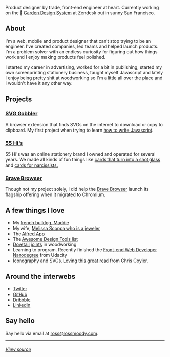 
<Hand />
<ThemeSwitch />
<Intro />

Product designer by trade, front-end engineer at heart. Currently working on the 🌱 [Garden Design System](https://garden.zendesk.com/) at Zendesk out in sunny San Francisco.

## About

I'm a web, mobile and product designer that can't stop trying to be an engineer. I've created companies, led teams and helped launch products. I'm a problem solver with an endless curiosity for figuring out how things work and I enjoy making products feel polished.

I started my career in advertising, worked for a bit in publishing, started my own screenprinting stationery business, taught myself Javascript and lately I enjoy being pretty shit at woodworking so I'm a little all over the place and I wouldn't have it any other way.

## Projects

### [SVG Gobbler](https://chrome.google.com/webstore/detail/svg-gobbler/mpbmflcodadhgafbbakjeahpandgcbch)

A browser extension that finds SVGs on the internet to download or copy to clipboard. My first project when trying to learn [how to write Javascript](https://github.com/rossmoody/svg-gobbler).

### [55 Hi's](https://www.55his.com)

55 Hi's was an online stationery brand I owned and operated for several years. We made all kinds of fun things like [cards that turn into a shot glass](https://www.55his.com/collections/best-seller/products/shot-glass-card) and [cards for narcissists.](https://www.55his.com/collections/best-seller/products/narcissist-b-day)

### [Brave Browser](https://www.brave.com)

Though not my project solely, I did help the [Brave Browser](https://www.brave.com) launch its flagship offering when it migrated to Chromium.

## A few things I love

- My [french bulldog, Maddie](https://twitter.com/_rossmoody/status/1159515066963615745)
- My wife, [Melissa Scoppa who is a jeweler](https://www.melissascoppa.com)
- The [Alfred App](https://www.alfredapp.com/)
- The [Awesome Design Tools list](https://github.com/LisaDziuba/Awesome-Design-Tools)
- [Dovetail joints](https://www.youtube.com/watch?v=2hP-QAAhpxQ) in woodworking
- Learning to program. Recently finished the [Front-end Web Developer Nanodegree](https://www.udacity.com/course/front-end-web-developer-nanodegree--nd001) from Udacity
- Iconography and SVGs. [Loving this great read](https://abookapart.com/products/practical-svg) from Chris Coyier.

## Around the interwebs

- [Twitter](https://twitter.com/_rossmoody)
- [GitHub](https://github.com/rossmoody)
- [Dribbble](https://dribbble.com/_rossmoody)
- [LinkedIn](https://linkedin.com/in/moodyrooster)

## Say hello

Say hello via email at [ross@rossmoody.com](mailto:fiftyfivehis@gmail.com).

---

###### [View source](https://github.com/rossmoody/rossmoody.com)
